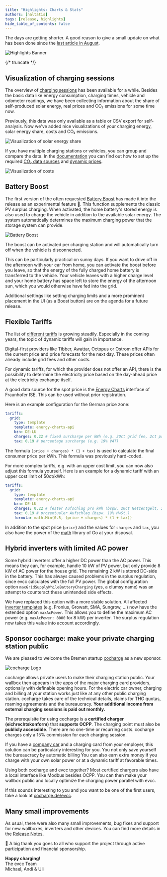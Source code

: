 ```yaml
---
title: "Highlights: Charts & Stats"
authors: [naltatis]
tags: [release, highlights]
hide_table_of_contents: false
---
```


The days are getting shorter.
A good reason to give a small update on what has been done since the [last article in August](/blog/2024/08/17/highlights-14a-enwg-ocpp-loadmanagement-elli).

![Highlights Banner](charts-stats-banner.webp)

{/* truncate */}

## Visualization of charging sessions

The overview of [charging sessions](/docs/features/sessions) has been available for a while.
Besides the basic data like energy consumption, charging times, vehicle and odometer readings, we have been collecting information about the share of self-produced solar energy, real prices and CO₂ emissions for some time now.

Previously, this data was only available as a table or CSV export for self-analysis.
Now we've added nice visualizations of your charging energy, solar energy share, costs and CO₂ emissions.

![Visualization of solar energy share](./ipad-stats-solar.webp)

If you have multiple charging stations or vehicles, you can group and compare the data.
In the [documentation](/docs/features/co2) you can find out how to set up the required [CO₂ data sources](/docs/features/co2) and [dynamic prices](/docs/features/dynamic-prices).

![Visualization of costs](./ipad-stats-per-vehicle.webp)

## Battery Boost

The first version of the often requested [Battery Boost](/docs/features/battery#battery-boost) has made it into the release as an experimental feature 🧪.
This function supplements the classic PV surplus charging.
When activated, the home battery's stored energy is also used to charge the vehicle in addition to the available solar energy.
The system automatically determines the maximum charging power that the storage system can provide.

![Battery Boost](./ipad-battery-boost.webp)

The boost can be activated per charging station and will automatically turn off when the vehicle is disconnected.

This can be particularly practical on sunny days.
If you want to drive off in the afternoon with your car from home, you can activate the boost before you leave, so that the energy of the fully charged home battery is transferred to the vehicle.
Your vehicle leaves with a higher charge level and your home battery has space left to store the energy of the afternoon sun, which you would otherwise have fed into the grid.

Additional settings like setting charging limits and a more prominent placement in the UI (as a Boost button) are on the agenda for a future release.

## Flexible Tariffs

The list of [different tariffs](/docs/devices/tariffs) is growing steadily.
Especially in the coming years, the topic of dynamic tariffs will gain in importance.

Digital-first providers like Tibber, Awattar, Octopus or Ostrom offer APIs for the current price and price forecasts for the next day.
These prices often already include grid fees and other costs.

For dynamic tariffs, for which the provider does not offer an API, there is the possibility to determine the electricity price based on the day-ahead price at the electricity exchange itself.

A good data source for the spot price is the [Energy Charts](https://api.energy-charts.info) interface of Fraunhofer ISE.
This can be used without prior registration.

Here is an example configuration for the German price zone:

```yaml
tariffs:
  grid:
    type: template
    template: energy-charts-api
    bzn: DE-LU
    charges: 0.22 # fixed surcharge per kWh (e.g. 20ct grid fee, 2ct provider fees)
    tax: 0.19 # percentage surcharge (e.g. 19% VAT)
```

The formula `(price + charges) * (1 + tax)` is used to calculate the final consumer price per kWh.
This formula was previously hard-coded.

For more complex tariffs, e.g. with an upper cost limit, you can now also adjust this formula yourself.
Here is an example for a dynamic tariff with an upper cost limit of 50ct/kWh:

```yaml
tariffs:
  grid:
    type: template
    template: energy-charts-api
    bzn: DE-LU
    charges: 0.22 # fester Aufschlag pro kWh (bspw. 20ct Netzentgelt, 2ct Gebühren)
    tax: 0.19 # prozentualer Aufschlag (bspw. 19% MwSt.)
    formula: math.Min(0.5, (price + charges) * (1 + tax))
```

In addition to the spot price (`price`) and the values for `charges` and `tax`, you also have the power of the [math](https://pkg.go.dev/math) library of Go at your disposal.

## Hybrid inverters with limited AC power

Some hybrid inverters offer a higher DC power than the AC power.
This means they can, for example, handle 10 kW of PV power, but only provide 8 kW of AC power for the house grid.
The remaining 2 kW is stored DC-side in the battery.
This has always caused problems in the surplus regulation, since evcc calculates with the full PV power.
The global configuration option `maxGridSupplyWhileBatteryCharging` (yes, a clumsy name) was an attempt to counteract these unintended side effects.

We have replaced this option with a more stable solution.
All affected [inverter templates](/docs/devices/meters) (e.g. Fronius, Growatt, SMA, Sungrow, ...) now have the extended option `maxAcPower`.
This allows you to define the maximum AC power (e.g. `maxAcPower: 8000` for 8 kW) per inverter.
The surplus regulation now takes this value into account accordingly.

## Sponsor cocharge: make your private charging station public

We are pleased to welcome the Bremen startup [cocharge](https://cocharge.de/evcc) as a new sponsor.

![cocharge Logo](./cocharge.webp)

cocharge allows private users to make their charging station public.
Your wallbox then appears in the apps of the major charging card providers, optionally with definable opening hours.
For the electric car owner, charging and billing at your station works just like at any other public charging station.
cocharge takes care of the technical details, claims for THG quotas, roaming agreements and the bureaucracy.
**Your additional income from external charging sessions is paid out monthly.**

The prerequisite for using cocharge is a **certified charger (eichrechtskonform)** that **supports OCPP**.
The charging point must also be **publicly accessible**.
There are no one-time or recurring costs.
cocharge charges only a 15% commission for each charging session.

If you have a [company car](https://cocharge.de/dienstwagen-laden) and a charging card from your employer, this solution can be particularly interesting for you.
You not only save yourself the bureaucracy by automatic billing
You can also earn extra money if you charge with your own solar power or at a dynamic tariff at favorable times.

Using both cocharge and evcc together?
Most certified chargers also have a local interface like Modbus besides OCPP.
You can then make your wallbox public and locally optimize the charging power parallel with evcc.

If this sounds interesting to you and you want to be one of the first users, take a look at [cocharge.de/evcc](https://cocharge.de/evcc).

## Many small improvements

As usual, there were also many small improvements, bug fixes and support for new wallboxes, inverters and other devices.
You can find more details in the [Release Notes](https://github.com/evcc-io/evcc/releases).

💚 A big thank you goes to all who support the project through active participation and financial sponsorship.

**Happy charging!**<br/>
The evcc Team<br/>
Michael, Andi & Uli
